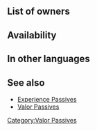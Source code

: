 {{SkillPage Tabs}}{{Passive
|type=C
|exclusive=0
|1name=Lance Valor 1
|1tagid=SID_槍の技量1
|1promotionRarity=4
|1promotionTier=1
|1required=-
|1effect=While unit lives and uses a lance, unit gets 1.5x SP.<br>(Only highest value applied. Does not stack.)
|1cost=30
|2name=Lance Valor 2
|2tagid=SID_槍の技量2
|2promotionRarity=5
|2promotionTier=1
|2effect=While unit lives, all lance allies on team get 1.5x SP.<br>(Only highest value applied. Does not stack.)
|2cost=60
|3name=Lance Valor 3
|3tagid=SID_槍の技量3
|3effect=While unit lives, all lance allies on team get 2x SP.<br>(Only highest value applied. Does not stack.)
|3cost=120
|canUseWeapon={{WeaponList|Lance}}
|canUseMove={{MoveList|all}}
|properties=
}}
==List of owners==
{{Skill Hero List}}
==Availability==
{{PassiveFocusList}}
{{PassiveDistributionList}}
{{PassiveCombatManualList}}
==In other languages==
{{OtherLanguages
|japanese=槍の技量
|german=Lanzenmut
|spanishEU=Lanza heroica
|spanishLA=Lanza heroica
|french=Tech. lance
|italian=Eroismo lancia
|chineseTW=槍之技巧
|portuguese=Lança épica
}}
==See also==
* [[Experience Passives]]
* [[Valor Passives]]
{{Passives Navbox|C}}
[[Category:Valor Passives]]